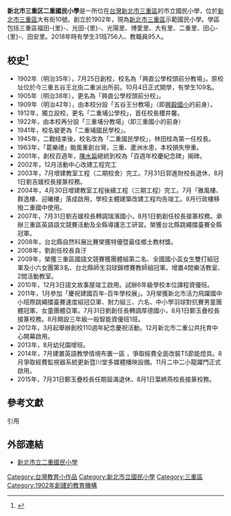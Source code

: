{{Infobox School
| name =新北市三重區二重國民小學
| other_name =  Er Chong Elementary School, Sanchong District, New Taipei City
| image = [[File:新北市三重區二重國民小學FUJI3928b.jpg|301px]]
| caption  =二重國民小學校門
| motto = 
| established = 西元1902年
| type = 市立[[國民小學|國民小學]]
| religion = 
| affiliation = 
| district = [[新北市|新北市]][[三重區|三重區]]
| grades = 
| president = 
| principal = 葉綉燕
| dean = 
| college = 
| house = 
| sc =
| cs =   
| faculty = 
| staff = 
| students = 
| athletics = 
| conference = 
| colors = 
| mascot = 
| magazine = 
| free_label = 
| free_text = 
| address ={{flagicon|TWN}}[[新北市|新北市]][[三重區|三重區]]大有街10號
| tel=+886-2-2984-6446
| fax=+886-2-2982-8895
| website = [http://www.eces.ntpc.edu.tw/ www.eces.ntpc.edu.tw]
}}
'''新北市三重区二重國民小學'''是一所位在[[台灣|台灣]][[新北市|新北市]][[三重區|三重區]]的市立國民小學，位於[[新北市|新北市]][[三重區|三重區]]大有街10號。創立於1902年，現為[[新北市|新北市]][[三重區|三重區]]示範國民小學。學區包括三重區福田-{里}-、光田-{里}-、光陽里、博愛里、大有里、二重里、田心-{里}-、田安里。2018年時有學生31班756人、教職員95人。

==校史<ref>{{Cite web |url=http://www.eces.ntpc.edu.tw/introducey/nor_ve.asp?id=%7B93F775E1-3B23-4566-A3DB-588220345F43%7D |title=《新北市三重區二重國民小學學校簡介》 |access-date=2020-01-03 |archive-url=https://web.archive.org/web/20190525153313/http://www.eces.ntpc.edu.tw/introducey/nor_ve.asp?id=%7B93F775E1-3B23-4566-A3DB-588220345F43%7D |archive-date=2019-05-25 |dead-url=yes }}</ref>==
* 1902年（明治35年），7月25日創校，校名為「興直公學校頭前分教場」。原校址位於今三重五谷王北街二重派出所前。10月4日正式開學，有學生109名。
* 1905年（明治38年），更名為「興直公學校頭前分校」。 
* 1909年（明治42年），由本校分設「五谷王分教場」（即[[興穀國小|興穀國小]]的前身）。
* 1912年，獨立設校，更名「二重埔公學校」，首任校長櫻井馨。 
* 1922年，由本校再分設「三重埔分教場」（即三重國小的前身） 
* 1941年，校名變更為「二重埔國民學校」。 
* 1945年，二戰结束後，校名改為「二重國民學校」，林田桂為第一任校長。 
* 1963年，「葛樂禮」颱風重創台灣，三重、蘆洲水患，本校損失慘重。
* 2001年，創校百週年，[[陳水扁|陳水扁]]總統到校為「百週年校慶紀念碑」揭碑。
* 2002年，12月活動中心改建工程完工
* 2003年，7月增建教室工程（二期校舍）完工。7月31日郭進財校長退休，8月1日劉吉媛校長接篆校務。
* 2004年，4月30日增建教室工程後續工程（三期工程）完工。7月「雅風樓、群逸樓、迎曦樓」落成啟用，學校主體建築改建工程均告竣工。8月行政樓移撥二重國中使用。
* 2007年，7月31日劉吉媛校長轉調瑞濱國小，8月1日劉創任校長接篆校務。承辦三重區英語語文競賽活動及全縣導護志工研習。榮獲台北縣跳繩擂臺賽全縣冠軍。
*2008年，台北縣自然科展比賽榮獲特優暨最佳鄉土教材獎。
*2008年，劉創任校長貪汙
*2009年，榮獲三重區國語文競賽獲團體組第二名、全國國小盃女生雙打組冠軍及小六女團第3名、台北縣師生羽球錦標賽教師組冠軍。增置4間樂活教室、2間活動教室。
*2010年，12月3日語文故事屋竣工啟用。試辦6年級學校本位課程資優班。
* 2011年，1月參加「慶祝建國百年-百年學校展」。3月榮獲新北市活力飛躍國中小班際跳繩擂臺賽速度組冠亞軍、耐力組三、六名、中小學羽球對抗賽男童團體冠軍、女童團體亞軍。7月31日劉創任長轉調厚德國小，8月1日鄭玉疊校長接篆校務。8月開設三年級一般智能資優班1班。
* 2012年，3月起舉辦創校110週年紀念慶祝活動。12月新北市二重公共托育中心開幕啟用。
* 2013年，8月幼兒園增班。
* 2014年，7月建置英語教學情境布置一區 ，爭取經費全面改裝T5節能燈具。8月爭取經費監視器系統更新暨川堂多媒體播映設備。11月二中二小龍躍門正式啟用。
* 2015年，7月31日鄭玉疊校長任期屆滿退休，8月1日葉綉燕校長接篆校務。

==參考文獻==
;引用
{{reflist|}}
==外部連結==
*[https://www.eces.ntpc.edu.tw/ 新北市立二重國民小學] {{Wayback|url=https://www.eces.ntpc.edu.tw/ |date=20160305221454 }}

{{新北市國民中小學列表}}

[[Category:台灣教育小作品|Category:台灣教育小作品]]
[[Category:新北市立國民小學|Category:新北市立國民小學]]
[[Category:三重區|Category:三重區]]
[[Category:1902年創建的教育機構|Category:1902年創建的教育機構]]